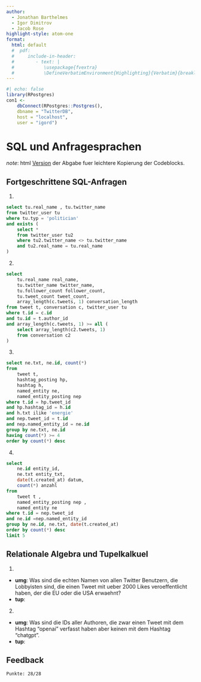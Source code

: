 ```yaml
---
author: 
  - Jonathan Barthelmes
  - Igor Dimitrov
  - Jacob Rose
highlight-style: atom-one
format:
  html: default
  #  pdf:
  #     include-in-header: 
  #        - text: |
  #           \usepackage{fvextra} 
  #           \DefineVerbatimEnvironment{Highlighting}{Verbatim}{breaklines,commandchars=\\\{\}}
---
```


```r
#| echo: false
library(RPostgres)
con1 <- 
    dbConnect(RPostgres::Postgres(),
    dbname = "TwitterDB",
    host = "localhost",
    user = "igord")
```

# SQL und Anfragesprachen

*note*: html [Version](https://igor-dimi.github.io/idb-blatt07) der Abgabe fuer leichtere Kopierung der Codeblocks.

## Fortgeschrittene SQL-Anfragen
1. 
```sql
select tu.real_name , tu.twitter_name 
from twitter_user tu 
where tu.typ = 'politician'
and exists (
	select *
	from twitter_user tu2 
	where tu2.twitter_name <> tu.twitter_name 
	and tu2.real_name = tu.real_name 
)
```
2. 
```sql
select 
	tu.real_name real_name,
	tu.twitter_name twitter_name,
	tu.follower_count follower_count,
	tu.tweet_count tweet_count,
	array_length(c.tweets, 1) conversation_length
from tweet t, conversation c, twitter_user tu 
where t.id = c.id
and tu.id = t.author_id 
and array_length(c.tweets, 1) >= all (
	select array_length(c2.tweets, 1)
	from conversation c2
)
```
3. 
```sql
select ne.txt, ne.id, count(*)
from 
	tweet t, 
	hashtag_posting hp, 
	hashtag h, 
	named_entity ne,
	named_entity_posting nep 
where t.id = hp.tweet_id 
and hp.hashtag_id = h.id 
and h.txt ilike 'energie'
and nep.tweet_id = t.id
and nep.named_entity_id = ne.id
group by ne.txt, ne.id
having count(*) >= 4
order by count(*) desc
```

4. 
```sql
select
	ne.id entity_id,
	ne.txt entity_txt,
	date(t.created_at) datum,
	count(*) anzahl
from 
	tweet t ,
	named_entity_posting nep ,
	named_entity ne 
where t.id = nep.tweet_id 
and ne.id =nep.named_entity_id 
group by ne.id, ne.txt, date(t.created_at)
order by count(*) desc 
limit 5
```

## Relationale Algebra und Tupelkalkuel

1. 
  * **umg**: Was sind die echten Namen von allen Twitter Benutzern, die Lobbyisten sind, die einen Tweet mit ueber 2000 Likes veroeffentlicht haben, der die EU oder die USA erwaehnt? 
  * **tup**: 
  
  \begin{align*}
  \{\langle\texttt{tu.real\_name}\rangle \mid & \texttt{tu} \in \texttt{twitter\_user} \wedge \texttt{tu.typ='lobby'} \wedge \exists\texttt{t}\exists\texttt{ne}\exists\texttt{nep} (\\
  &\quad\quad \texttt{t} \in \texttt{tweet}\, \wedge \\
  &\quad\quad \texttt{ne} \in \texttt{named\_entity}\, \wedge \\ 
  &\quad\quad \texttt{nep}\in\texttt{named\_entity\_posting}\, \wedge \\ 
  &\quad\quad \texttt{t.id = nep.tweet\_id}\, \wedge \\
  &\quad\quad \texttt{ne.id = nep.named\_entity\_id}\, \wedge \\
  &\quad\quad \texttt{t.like\_count > 2000}\, \wedge \\ 
  &\quad\quad \texttt{t.author\_id = tu.id}\, \wedge \\ 
  &\quad\quad (\texttt{ne.txt = 'EU'} \vee \texttt{ne.txt = 'USA})) \}
 \end{align*}
  
2. 
  * **umg**: Was sind die IDs aller Authoren, die zwar einen Tweet mit dem Hashtag "openai" verfasst haben aber keinen mit dem Hashtag "chatgpt". 
  * **tup**: 
  
  \begin{align*}
  \{\langle\texttt{t.author\_id}\rangle \mid & \texttt{t} \in \texttt{tweet} \wedge\exists\texttt{h}\exists\texttt{hp} ( \\ 
                     &\quad\quad \texttt{h} \in\texttt{hashtag}\, \wedge \\
                     &\quad\quad \texttt{hp} \in\texttt{hashtag\_posting}\, \wedge \\
                     &\quad\quad \texttt{h.id = hp.hashtag\_id}\, \wedge \\
                     &\quad\quad \texttt{hp.tweet\_id = t.id}\, \wedge \\
                     &\quad\quad \texttt{h.txt = 'openai'})\, \wedge \\
                     &\quad\quad \neg\exists\texttt{h}\exists\texttt{hp}( \\ 
                     &\quad\quad \texttt{h} \in\texttt{hashtag}\, \wedge \\
                     &\quad\quad \texttt{hp} \in\texttt{hashtag\_posting}\, \wedge \\
                     &\quad\quad \texttt{h.id = hp.hashtag\_id}\, \wedge \\
                     &\quad\quad \texttt{hp.tweet\_id = t.id}\, \wedge \\
                     &\quad\quad \texttt{h.txt = 'chatgpt'} )\}
  \end{align*}


## Feedback

```text
Punkte: 28/28
```